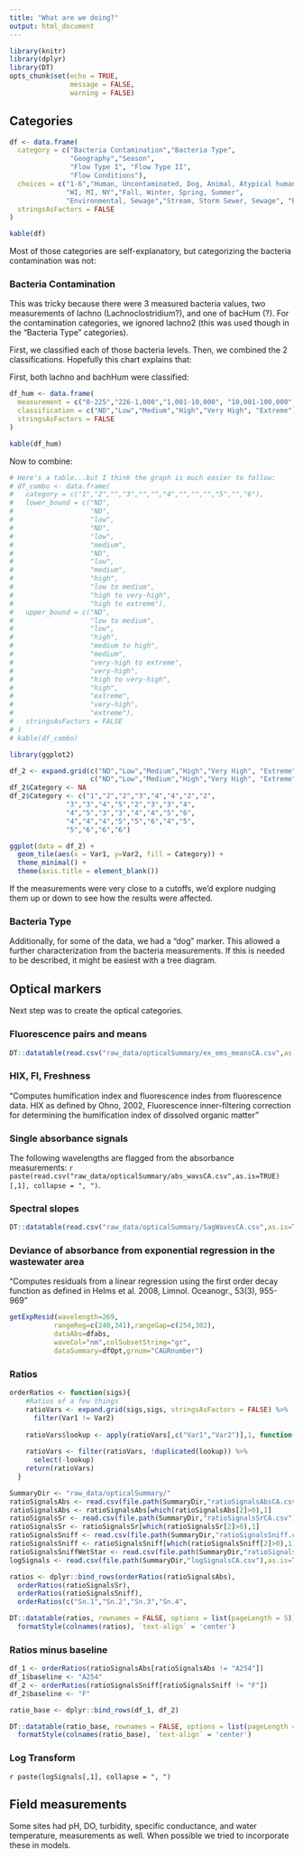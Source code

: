 ```yaml
---
title: "What are we doing?"
output: html_document
---
```


```r
library(knitr)
library(dplyr)
library(DT)
opts_chunk$set(echo = TRUE,
               message = FALSE,
               warning = FALSE)
```

## Categories

```r
df <- data.frame(
  category = c("Bacteria Contamination","Bacteria Type",
               "Geography","Season", 
               "Flow Type I", "Flow Type II", 
               "Flow Conditions"),
  choices = c("1-6","Human, Uncontaminated, Dog, Animal, Atypical human, Uncertain",
              "WI, MI, NY","Fall, Winter, Spring, Summer",
              "Environmental, Sewage","Stream, Storm Sewer, Sewage", "Base, Event"),
  stringsAsFactors = FALSE
)

kable(df)

```

Most of those categories are self-explanatory, but categorizing the bacteria contamination was not:

### Bacteria Contamination

This was tricky because there were 3 measured bacteria values, two measurements of lachno (Lachnoclostridium?), and one of bacHum (?). For the contamination categories, we ignored lachno2 (this was used though in the "Bacteria Type" categories). 

First, we classified each of those bacteria levels. Then, we combined the 2 classifications. Hopefully this chart explains that:

First, both lachno and bachHum were classified:

```r
df_hum <- data.frame(
  measurement = c("0-225","226-1,000","1,001-10,000", "10,001-100,000", "100,001-1,000,000", ">1,000,000"),
  classification = c("ND","Low","Medium","High","Very High", "Extreme"),
  stringsAsFactors = FALSE
)

kable(df_hum)

```

Now to combine:
```r
# Here's a table...but I think the graph is much easier to follow:
# df_combo <- data.frame(
#   category = c("1","2","","3","","","4","","","","5","","6"),
#   lower_bound = c("ND",
#                   "ND",
#                   "low",
#                   "ND",
#                   "low",
#                   "medium",
#                   "ND",
#                   "low",
#                   "medium",
#                   "high",
#                   "low to medium",
#                   "high to very-high",
#                   "high to extreme"),
#   upper_bound = c("ND",
#                   "low to medium",
#                   "low",
#                   "high",
#                   "medium to high",
#                   "medium",
#                   "very-high to extreme",
#                   "very-high",
#                   "high to very-high",
#                   "high",
#                   "extreme",
#                   "very-high",
#                   "extreme"),
#   stringsAsFactors = FALSE
# )
# kable(df_combo)
```

```r
library(ggplot2)

df_2 <- expand.grid(c("ND","Low","Medium","High","Very High", "Extreme"),
                    c("ND","Low","Medium","High","Very High", "Extreme"))
df_2$Category <- NA
df_2$Category <- c("1","2","2","3","4","4","2","2",
              "3","3","4","5","2","3","3","4",
              "4","5","3","3","4","4","5","6",
              "4","4","4","5","5","6","4","5",
              "5","6","6","6")

ggplot(data = df_2) +
  geom_tile(aes(x = Var1, y=Var2, fill = Category)) +
  theme_minimal() +
  theme(axis.title = element_blank())

```

If the measurements were very close to a cutoffs, we'd explore nudging them up or down to see how the results were affected.

### Bacteria Type

Additionally, for some of the data, we had a "dog" marker. This allowed a further characterization from the bacteria measurements. If this is needed to be described, it might be easiest with a tree diagram.

## Optical markers

Next step was to create the optical categories. 

### Fluorescence pairs and means

```r
DT::datatable(read.csv("raw_data/opticalSummary/ex_ems_meansCA.csv",as.is=TRUE), rownames = FALSE, options = list(pageLength = 5))
```

### HIX, FI, Freshness

"Computes humification index and fluorescence indes from fluorescence data. HIX as defined by Ohno, 2002, Fluorescence inner-filtering correction for determining the humification index of dissolved organic matter"

### Single absorbance signals

The following wavelengths are flagged from the absorbance measurements: `r paste(read.csv("raw_data/opticalSummary/abs_wavsCA.csv",as.is=TRUE)[,1], collapse = ", ")`.

### Spectral slopes

```r
DT::datatable(read.csv("raw_data/opticalSummary/SagWavesCA.csv",as.is=TRUE), rownames = FALSE)
```

### Deviance of absorbance from exponential regression in the wastewater area

"Computes residuals from a linear regression using the first order decay function as defined in Helms et al. 2008, Limnol. Oceanogr., 53(3), 955-969"

```r
getExpResid(wavelength=269,
           rangeReg=c(240,341),rangeGap=c(254,302),
           dataAbs=dfabs,
           waveCol="nm",colSubsetString="gr",
           dataSummary=dfOpt,grnum="CAGRnumber")
```

### Ratios

```r
orderRatios <- function(sigs){
    #Ratios of a few things
    ratioVars <- expand.grid(sigs,sigs, stringsAsFactors = FALSE) %>%
      filter(Var1 != Var2) 
    
    ratioVars$lookup <- apply(ratioVars[,c("Var1","Var2")],1, function(x){paste(sort(x),collapse="~")})
    
    ratioVars <- filter(ratioVars, !duplicated(lookup)) %>%
      select(-lookup)    
    return(ratioVars)
  }

SummaryDir <- "raw_data/opticalSummary/"
ratioSignalsAbs <- read.csv(file.path(SummaryDir,"ratioSignalsAbsCA.csv"),as.is=TRUE)
ratioSignalsAbs <- ratioSignalsAbs[which(ratioSignalsAbs[2]>0),1]
ratioSignalsSr <- read.csv(file.path(SummaryDir,"ratioSignalsSrCA.csv"),as.is=TRUE)
ratioSignalsSr <- ratioSignalsSr[which(ratioSignalsSr[2]>0),1]
ratioSignalsSniff <- read.csv(file.path(SummaryDir,"ratioSignalsSniff.csv"),as.is=TRUE)
ratioSignalsSniff <- ratioSignalsSniff[which(ratioSignalsSniff[2]>0),1]
ratioSignalsSniffWetStar <- read.csv(file.path(SummaryDir,"ratioSignalsSniffAll.csv"),as.is=TRUE)[,1]
logSignals <- read.csv(file.path(SummaryDir,"logSignalsCA.csv"),as.is=TRUE)

ratios <- dplyr::bind_rows(orderRatios(ratioSignalsAbs), 
  orderRatios(ratioSignalsSr), 
  orderRatios(ratioSignalsSniff), 
  orderRatios(c("Sn.1","Sn.2","Sn.3","Sn.4",                                               "Sn.5","Sn.6","Sn.7","Sn.8","Sn.9")))

DT::datatable(ratios, rownames = FALSE, options = list(pageLength = 5)) %>%
  formatStyle(colnames(ratios), `text-align` = 'center')

```

### Ratios minus baseline

```r

df_1 <- orderRatios(ratioSignalsAbs[ratioSignalsAbs != "A254"])
df_1$baseline <- "A254"
df_2 <- orderRatios(ratioSignalsSniff[ratioSignalsSniff != "F"])
df_2$baseline <- "F"

ratio_base <- dplyr::bind_rows(df_1, df_2)

DT::datatable(ratio_base, rownames = FALSE, options = list(pageLength = 5)) %>%
  formatStyle(colnames(ratio_base), `text-align` = 'center')

```

### Log Transform

`r paste(logSignals[,1], collapse = ", ")`

## Field measurements

Some sites had pH, DO, turbidity, specific conductance, and water temperature, measurements as well. When possible we tried to incorporate these in models.
